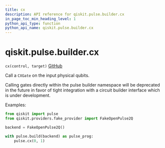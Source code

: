 ```yaml
---
title: cx
description: API reference for qiskit.pulse.builder.cx
in_page_toc_min_heading_level: 1
python_api_type: function
python_api_name: qiskit.pulse.builder.cx
---
```


# qiskit.pulse.builder.cx

<span id="qiskit.pulse.builder.cx" />

`cx(control, target)` [GitHub](https://github.com/qiskit/qiskit/tree/stable/0.23/qiskit/pulse/builder.py "view source code")

Call a `CXGate` on the input physical qubits.

<Admonition title="Note" type="note">
  Calling gates directly within the pulse builder namespace will be deprecated in the future in favor of tight integration with a circuit builder interface which is under development.
</Admonition>

Examples:

```python
from qiskit import pulse
from qiskit.providers.fake_provider import FakeOpenPulse2Q

backend = FakeOpenPulse2Q()

with pulse.build(backend) as pulse_prog:
    pulse.cx(0, 1)
```

